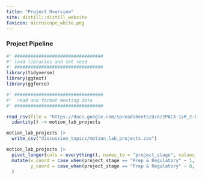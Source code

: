 ```yaml
---
title: "Project Overview"
site: distill::distill_website
favicon: microscope_white.png
---
```



### Project Pipeline    
  
```r

#' #################################
#' load libraries and set seed
#' #################################
library(tidyverse)
library(ggtext)
library(ggforce)

#' #################################
#'  read and format meeting data
#' #################################

read_csv(file = "https://docs.google.com/spreadsheets/d/e/2PACX-1vR_2-GKnR34K_O-NGMFITGN1m3_NtOo1pBL_ndBtYK-0zw5bLlYeUz7eIx-hh9dBYAkhVMdnQhZ0iNJ/pub?gid=0&single=true&output=csv") %>%
  identity() -> motion_lab_projects

motion_lab_projects |> 
  write_csv("discussion_topics/motion_lab_projects.csv")

motion_lab_projects |> 
  pivot_longer(cols = everything(), names_to = "project_stage", values_to = "project_list") |> 
  mutate(x_coord = case_when(project_stage == "Prep & Regulatory" ~ 1, project_stage == "Specimen & Data Collection" ~ 3, project_stage == "Analysis & Writing" ~ 3, project_stage == "Revision & Resubmission" ~ 1),
         y_coord = case_when(project_stage == "Prep & Regulatory" ~ 8, project_stage == "Specimen & Data Collection" ~ 6, project_stage == "Analysis & Writing" ~ 4, project_stage == "Revision & Resubmission" ~ 2)
  )




```
  
<br>    
  
